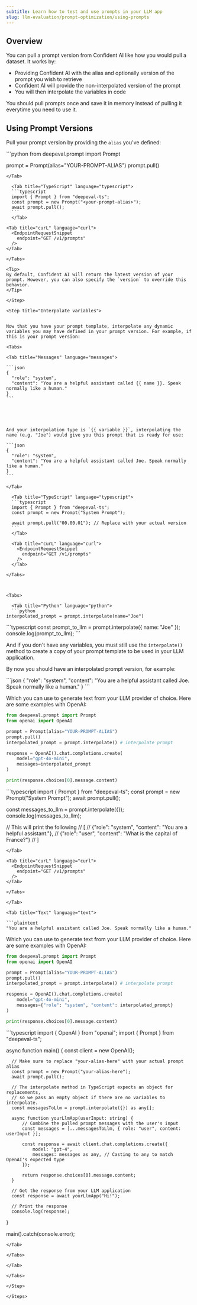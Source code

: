 ```yaml
---
subtitle: Learn how to test and use prompts in your LLM app
slug: llm-evaluation/prompt-optimization/using-prompts
---
```


## Overview

You can pull a prompt version from Confident AI like how you would pull a dataset. It works by:

- Providing Confident AI with the alias and optionally version of the prompt you wish to retrieve
- Confident AI will provide the non-interpolated version of the prompt
- You will then interpolate the variables in code

You should pull prompts once and save it in memory instead of pulling it everytime you need to use it.

## Using Prompt Versions

<Steps>

<Step title="Pull prompt with alias">

Pull your prompt version by providing the `alias` you've defined:

<Tabs>

  <Tab title="Python" language="python">
  ```python
  from deepeval.prompt import Prompt

prompt = Prompt(alias="YOUR-PROMPT-ALIAS")
prompt.pull()

````
</Tab>

  <Tab title="TypeScript" language="typescript">
  ```typescript
  import { Prompt } from "deepeval-ts";
  const prompt = new Prompt("<your-prompt-alias>");
  await prompt.pull();
  ```
  </Tab>

<Tab title="curL" language="curl">
  <EndpointRequestSnippet
    endpoint="GET /v1/prompts"
  />
</Tab>

</Tabs>

<Tip>
By default, Confident AI will return the latest version of your prompt. However, you can also specify the `version` to override this behavior.
</Tip>

</Step>

<Step title="Interpolate variables">


Now that you have your prompt template, interpolate any dynamic variables you may have defined in your prompt version. For example, if this is your prompt version:

<Tabs>

<Tab title="Messages" language="messages">

```json
{
  "role": "system",
  "content": "You are a helpful assistant called {{ name }}. Speak normally like a human."
}
```





And your interpolation type is `{{ variable }}`, interpolating the name (e.g. "Joe") would give you this prompt that is ready for use:

```json
{
  "role": "system",
  "content": "You are a helpful assistant called Joe. Speak normally like a human."
}
```

</Tab>

  <Tab title="TypeScript" language="typescript">
  ```typescript
  import { Prompt } from "deepeval-ts";
  const prompt = new Prompt("System Prompt");
  
  await prompt.pull("00.00.01"); // Replace with your actual version
  ```
  </Tab>

  <Tab title="curL" language="curl">
    <EndpointRequestSnippet
      endpoint="GET /v1/prompts"
    />
  </Tab>

</Tabs>



<Tabs>

  <Tab title="Python" language="python">
  ```python
interpolated_prompt = prompt.interpolate(name="Joe")
````

</Tab>

  <Tab title="TypeScript" language="typescript">
  ```typescript
  const prompt_to_llm = prompt.interpolate({ name: "Joe" });
  console.log(prompt_to_llm);
  ```
  </Tab>

</Tabs>

And if you don't have any variables, you must still use the `interpolate()` method to create a copy of your prompt template to be used in your LLM application.

</Step>

<Step title="Use interpolated prompt">

By now you should have an interpolated prompt version, for example:

<Tabs>

<Tab title="Messages" language="messages">
```json
{
  "role": "system",
  "content": "You are a helpful assistant called Joe. Speak normally like a human."
}
```

Which you can use to generate text from your LLM provider of choice. Here are some examples with OpenAI:

<Tabs>

<Tab title="Python" language="python">

```python main.py {10}
from deepeval.prompt import Prompt
from openai import OpenAI

prompt = Prompt(alias="YOUR-PROMPT-ALIAS")
prompt.pull()
interpolated_prompt = prompt.interpolate() # interpolate prompt

response = OpenAI().chat.completions.create(
    model="gpt-4o-mini",
    messages=interpolated_prompt
)

print(response.choices[0].message.content)
```

</Tab>

  <Tab title="TypeScript" language="typescript">
  ```typescript
  import { Prompt } from "deepeval-ts";
  const prompt = new Prompt("System Prompt");
  await prompt.pull();

const messages_to_llm = prompt.interpolate({});
console.log(messages_to_llm);

// This will print the following
// [
// {"role": "system", "content": "You are a helpful assistant."},
// {"role": "user", "content": "What is the capital of France?"}
// ]

````
</Tab>

<Tab title="curL" language="curl">
  <EndpointRequestSnippet
    endpoint="GET /v1/prompts"
  />
</Tab>

</Tabs>

</Tab>

<Tab title="Text" language="text">

```plaintext
"You are a helpful assistant called Joe. Speak normally like a human."
````

Which you can use to generate text from your LLM provider of choice. Here are some examples with OpenAI:

<Tabs>

<Tab title="Python" language="python">

```python main.py {10}
from deepeval.prompt import Prompt
from openai import OpenAI

prompt = Prompt(alias="YOUR-PROMPT-ALIAS")
prompt.pull()
interpolated_prompt = prompt.interpolate() # interpolate prompt

response = OpenAI().chat.completions.create(
    model="gpt-4o-mini",
    messages={"role": "system", "content": interpolated_prompt}
)

print(response.choices[0].message.content)
```

</Tab>

  <Tab title="TypeScript" language="typescript">
  ```typescript
  import { OpenAI } from "openai";
  import { Prompt } from "deepeval-ts";

async function main() {
const client = new OpenAI();

      // Make sure to replace "your-alias-here" with your actual prompt alias
      const prompt = new Prompt("your-alias-here");
      await prompt.pull();

      // The interpolate method in TypeScript expects an object for replacements,
      // so we pass an empty object if there are no variables to interpolate.
      const messagesToLlm = prompt.interpolate({}) as any[];

      async function yourLlmApp(userInput: string) {
          // Combine the pulled prompt messages with the user's input
          const messages = [...messagesToLlm, { role: "user", content: userInput }];

          const response = await client.chat.completions.create({
              model: "gpt-4",
              messages: messages as any, // Casting to any to match OpenAI's expected type
          });

          return response.choices[0].message.content;
      }

      // Get the response from your LLM application
      const response = await yourLlmApp("Hi!");

      // Print the response
      console.log(response);

}

main().catch(console.error);

```
</Tab>

</Tabs>

</Tab>

</Tabs>

</Step>

</Steps>
```
